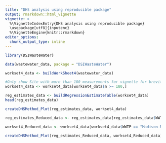 ```yaml
---
title: "DHS analysis using reproducible package"
output: rmarkdown::html_vignette
vignette: >
  %\VignetteIndexEntry{DHS analysis using reproducible package}
  \usepackage[utf8]{inputenc}
  %\VignetteEngine{knitr::rmarkdown}
editor_options: 
  chunk_output_type: inline
---
```


```r
library(DSIWasteWater)
```


```r
data(wastewater_data, package = "DSIWasteWater")

workset4_data <- buildWorkSheet4(wastewater_data)

#Only show Site with more than 180 measurements for vignette for brevity
workset4_data <- workset4_data[workset4_data$n >= 180,]
```


```r
reg_estimates_data <- buildRegressionEstimateTable(workset4_data)
head(reg_estimates_data)
```


```r
createDHSMethod_Plot(reg_estimates_data, workset4_data)
```

```r
reg_estimates_Reduced_data <- reg_estimates_data[reg_estimates_data$WWTP == "Madison MSD WWTF",]

workset4_Reduced_data <- workset4_data[workset4_data$WWTP == "Madison MSD WWTF",]

createDHSMethod_Plot(reg_estimates_Reduced_data, workset4_Reduced_data)
```